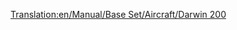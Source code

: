 [[Translation:en/Manual/Base Set/Aircraft/Darwin 200]]

{{nl/Manual/Base Set/Aircraft/Vliegtuig|Name=Darwin 200
|Image=[[File:en/Manual/Base Set/Aircraft/Boeing737.png|Darwin 200]]
|Cost=34.863 (69,726)
|Speed=947 kph (592 MPH)
|Annual=4.359 (8,718)
|Designed=1967
|Lifespan=22
|Capacity=110 passagiers & 15 zakken post
|Description=Een standaard straalvliegtuigen. Vliegt bij voorkeur op grotere vliegvelden.
|Real-lifeWikilink=Boeing 737
|Real-life=Boeing 737
}}